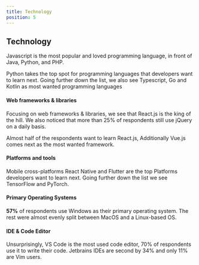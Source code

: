 ```yaml
---
title: Technology
position: 5
---
```


## Technology

Javascript is the most popular and loved programming language, in front of Java, Python, and PHP.

Python takes the top spot for programming languages that developers want to learn next. Going further down the list, we also see Typescript, Go and Kotlin as most wanted programming languages

<Tabs>
  <TabItem title="Most Popular">
    <Chart id="tech-q-2" title={false} />
  </TabItem>
  <TabItem title="Most Loved ">
    <Chart id="tech-q-0" title={false} />
  </TabItem>
  <TabItem title="Wanted">
    <Chart id="tech-q-1" title={false} />
  </TabItem>
</Tabs>

#### Web frameworks & libraries

Focusing on web frameworks & libraries, we see that React.js is the king of the hill. We also noticed that more than 25% of respondents still use jQuery on a daily basis.

Almost half of the respondents want to learn React.js, Additionally Vue.js comes next as the most wanted framework.

<Tabs>
  <TabItem title="Most Popular">
    <Chart id="tech-q-3" title={false} />
  </TabItem>
  <TabItem title="Wanted">
    <Chart id="tech-q-4" title={false} />
  </TabItem>
</Tabs>

#### Platforms and tools

Mobile cross-platforms React Native and Flutter are the top Platforms developers want to learn next. Going further down the list we see TensorFlow and PyTorch.

<Chart id="tech-q-6" title={false} />

#### Primary Operating Systems

**57%** of respondents use Windows as their primary operating system. The rest were almost evenly split between MacOS and a Linux-based OS.

<Chart id="tech-q-7" title={false} />

#### IDE & Code Editor

Unsurprisingly, VS Code is the most used code editor, 70% of respondents use it to write their code. Jetbrains IDEs are second by 34% and only 11% are Vim users.

<Chart id="tech-q-8" title={false} />
